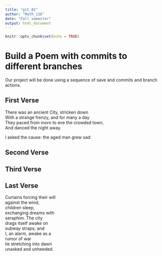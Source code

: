 ```yaml
---
title: "git_01"
author: "Math_116"
date: "Fall semester"
output: html_document
---
```


```r
knitr::opts_chunk$set(echo = TRUE)
```
# Build a Poem with commits to different branches
Our project will be done using a sequence of save and commits and branch actions.
<!-- Do not modify or change any text in "!--" bracketed areas such as this --- these are instructions to
you, if you change any of this the git program will notice it and compromise your git merging strategy !-->

## First Verse 
<!--Put the first five lines of a poem by Lewis Carrol in this section!-->
There was an ancient City, stricken down    
With a strange frenzy, and for many a day     
They paced from morn to eve the crowded town,    
And danced the night away.     
  
I asked the cause: the aged man grew sad: 
  
## Second Verse
<!--Put the first five lines of a poem by Robert Frost here!-->

## Third Verse
<!--Put the first two verses of The Walrus and the Carpenter here!-->

## Last Verse
<!--Put a short poem of your choice 8-20 lines,here!-->
Curtains forcing their will        
against the wind,        
children sleep,        
exchanging dreams with        
seraphim. The city        
drags itself awake on        
subway straps; and        
I, an alarm, awake as a        
rumor of war      
lie stretching into dawn        
unasked and unheeded.  
  